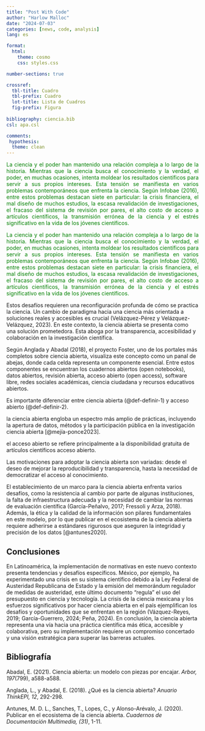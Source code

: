 ```yaml
---
title: "Post With Code"
author: "Harlow Malloc"
date: "2024-07-03"
categories: [news, code, analysis]
lang: es 

format:
  html:
    theme: cosmo
    css: styles.css

number-sections: true  

crossref: 
  tbl-title: Cuadro
  tbl-prefix: Cuadro
  lot-title: Lista de Cuadros
  fig-prefix: Figura
  
bibliography: ciencia.bib
csl: apa.csl

comments: 
 hypothesis:
  theme: clean  
---
```


::: {style="color:green;text-align:justify"}
La ciencia y el poder han mantenido una relación compleja a lo largo de la historia. Mientras que la ciencia busca el conocimiento y la verdad, el poder, en muchas ocasiones, intenta moldear los resultados científicos para servir a sus propios intereses. Esta tensión se manifiesta en varios problemas contemporáneos que enfrenta la ciencia. Según Infobae (2016), entre estos problemas destacan siete en particular: la crisis financiera, el mal diseño de muchos estudios, la escasa revalidación de investigaciones, el fracaso del sistema de revisión por pares, el alto costo de acceso a artículos científicos, la transmisión errónea de la ciencia y el estrés significativo en la vida de los jóvenes científicos.
:::

::: callout-note
::: {style="color:green;text-align:justify"}
La ciencia y el poder han mantenido una relación compleja a lo largo de la historia. Mientras que la ciencia busca el conocimiento y la verdad, el poder, en muchas ocasiones, intenta moldear los resultados científicos para servir a sus propios intereses. Esta tensión se manifiesta en varios problemas contemporáneos que enfrenta la ciencia. Según Infobae (2016), entre estos problemas destacan siete en particular: la crisis financiera, el mal diseño de muchos estudios, la escasa revalidación de investigaciones, el fracaso del sistema de revisión por pares, el alto costo de acceso a artículos científicos, la transmisión errónea de la ciencia y el estrés significativo en la vida de los jóvenes científicos.
:::
:::

::: callout-warning
Estos desafíos requieren una reconfiguración profunda de cómo se practica la ciencia. Un cambio de paradigma hacia una ciencia más orientada a soluciones reales y accesibles es crucial (Velázquez-Pérez y Velázquez-Velázquez, 2023). En este contexto, la ciencia abierta se presenta como una solución prometedora. Esta aboga por la transparencia, accesibilidad y colaboración en la investigación científica.
:::

::: callout-important
Según Anglada y Abadal (2018), el proyecto Foster, uno de los portales más completos sobre ciencia abierta, visualiza este concepto como un panal de abejas, donde cada celda representa un componente esencial. Entre estos componentes se encuentran los cuadernos abiertos (open notebooks), datos abiertos, revisión abierta, acceso abierto (open access), software libre, redes sociales académicas, ciencia ciudadana y recursos educativos abiertos.

Es importante diferenciar entre ciencia abierta (@def-definir-1) y acceso abierto (@def-definir-2).

::: {#def-definir-1}
la ciencia abierta engloba un espectro más amplio de prácticas, incluyendo la apertura de datos, métodos y la participación pública en la investigación ciencia abierta [@mejía-ponce2023].
:::

::: {#def-definir-2}
el acceso abierto se refiere principalmente a la disponibilidad gratuita de artículos científicos acceso abierto.
:::
:::

::: {.callout-tip}
Las motivaciones para adoptar la ciencia abierta son variadas: desde el deseo de mejorar la reproducibilidad y transparencia, hasta la necesidad de democratizar el acceso al conocimiento.
:::

::: {.callout-caution}
El establecimiento de un marco para la ciencia abierta enfrenta varios desafíos, como la resistencia al cambio por parte de algunas instituciones, la falta de infraestructura adecuada y la necesidad de cambiar las normas de evaluación científica (García-Peñalvo, 2017; Fressoli y Arza, 2018). Además, la ética y la calidad de la información son pilares fundamentales en este modelo, por lo que publicar en el ecosistema de la ciencia abierta requiere adherirse a estándares rigurosos que aseguren la integridad y precisión de los datos [@antunes2020].
:::

::: panel-tabset
## Conclusiones

En Latinoamérica, la implementación de normativas en este nuevo contexto presenta tendencias y desafíos específicos. México, por ejemplo, ha experimentado una crisis en su sistema científico debido a la Ley Federal de Austeridad Republicana de Estado y la emisión del memorándum regulador de medidas de austeridad, este último documento “regula” el uso del presupuesto en ciencia y tecnología. La crisis de la ciencia mexicana y los esfuerzos significativos por hacer ciencia abierta en el país ejemplifican los desafíos y oportunidades que se enfrentan en la región (Vázquez-Reyes, 2019; García-Guerrero, 2024; Peña, 2024). En conclusión, la ciencia abierta representa una vía hacia una práctica científica más ética, accesible y colaborativa, pero su implementación requiere un compromiso concertado y una visión estratégica para superar las barreras actuales.

## Bibliografía

Abadal, E. (2021). Ciencia abierta: un modelo con piezas por encajar. *Arbor, 197*(799), a588-a588.

Anglada, L., y Abadal, E. (2018). ¿Qué es la ciencia abierta? *Anuario ThinkEPI, 12*, 292-298.

Antunes, M. D. L., Sanches, T., Lopes, C., y Alonso-Arévalo, J. (2020). Publicar en el ecosistema de la ciencia abierta. *Cuadernos de Documentación Multimedia, (31)*, 1-11.
:::
